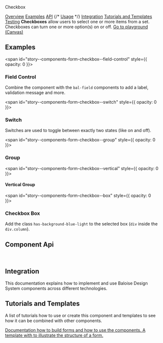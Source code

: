 
<bal-doc-banner id="story--components-form-checkbox--basic" status="rebranded,sass">Checkbox</bal-doc-banner>

<bal-doc-tabs>
  <a href="#story--components-form-checkbox--basic">Overview</a>
  <a href="#examples">Examples</a>
  <a href="#component-api">API</a>
  {/* <a href="#usage">Usage</a> */}
  <a href="#integration">Integration</a>
  <a href="#tutorials-and-templates">Tutorials and Templates</a>
  <a href="#testing">Testing</a>
</bal-doc-tabs>

<bal-doc-lead>
  <b>Checkboxes</b> allow users to select one or more items from a set. Checkboxes can turn one or more option(s) on or
  off.
</bal-doc-lead>

<Canvas withSource="open">
  <Story id="components-form-checkbox--basic" />
</Canvas>

<bal-doc-app>
  <bal-button-group class="mb-6" position="center">
    <a class="button is-primary" href="?path=/story/components-form-checkbox--basic">
      Go to playground (Canvas)
    </a>
  </bal-button-group>
</bal-doc-app>

## Examples

<span id="story--components-form-checkbox--field-control" style={{ opacity: 0 }}></span>

### Field Control

Combine the component with the `bal-field` components to add a label, validation message and more.

<Canvas>
  <Story id="components-form-checkbox--field-control" />
</Canvas>

<span id="story--components-form-checkbox--switch" style={{ opacity: 0 }}></span>

### Switch

Switches are used to toggle between exactly two states (like on and off).

<Canvas>
  <Story id="components-form-checkbox--switch" />
</Canvas>

<span id="story--components-form-checkbox--group" style={{ opacity: 0 }}></span>

### Group

<Canvas>
  <Story id="components-form-checkbox--group" />
</Canvas>

<span id="story--components-form-checkbox--vertical" style={{ opacity: 0 }}></span>

#### Vertical Group

<Canvas>
  <Story id="components-form-checkbox--vertical" />
</Canvas>

<span id="story--components-form-checkbox--box" style={{ opacity: 0 }}></span>

### Checkbox Box

Add the class `has-background-blue-light` to the selected box (`div` inside the `div.column`).

<Canvas>
  <Story id="components-form-checkbox--box" />
</Canvas>

## Component Api

<Description markdown={readme} />

<br />

## Integration

This documentation explains how to implement and use Baloise Design System components across different technologies.

<bal-doc-link-list>
  <a href="?path=/docs/getting-started-html5-overview--page">
    <bal-doc-link-list-item template="html5"></bal-doc-link-list-item>
  </a>
  <a href="?path=/docs/getting-started-vue-overview--page">
    <bal-doc-link-list-item template="vue"></bal-doc-link-list-item>
  </a>
  <a href="?path=/docs/getting-started-angular-overview--page">
    <bal-doc-link-list-item template="angular"></bal-doc-link-list-item>
  </a>
  <a href="?path=/docs/getting-started-react-overview--page">
    <bal-doc-link-list-item template="react"></bal-doc-link-list-item>
  </a>
</bal-doc-link-list>

## Tutorials and Templates

A list of tutorials how to use or create this component and templates to see how it can
be combined with other components.


<bal-doc-link-list one-column>
  <a href="?path=/story/implementation-form--page">
    <bal-doc-link-list-item image={IconDocument} subject="Form Tutorial">
      Documentation how to build forms and how to use the components.
    </bal-doc-link-list-item>
  </a>
  <a href="?path=/story/design-common-templates--contact-form">
    <bal-doc-link-list-item image={IconAccount} subject="Template Contact Form">
      A template with to illustrate the structure of a form.
    </bal-doc-link-list-item>
  </a>
</bal-doc-link-list>


<Description markdown={testing} />

<bal-doc-github link="/components/form/bal-checkbox/stories/bal-checkbox.docs.mdx"></bal-doc-github>
